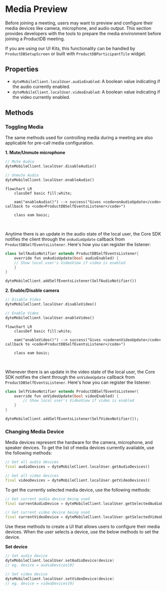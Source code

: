 # Media Preview

Before joining a meeting, users may want to preview and configure their media devices like camera, microphone, and audio output.
This section provides developers with the tools to prepare the media environment before joining a ProductDB meeting.

If you are using our UI Kits, this functionality can be handled by `ProductDBSetupScreen` or built with `ProductDBParticipantTile` widget.

## Properties

- `dyteMobileClient.localUser.audioEnabled`: A <span className="tag-orange">boolean</span> value indicating if the audio currently enabled.
- `dyteMobileClient.localUser.videoEnabled`: A <span className="tag-orange">boolean</span> value indicating if the video currently enabled.

## Methods

### Toggling Media

The same methods used for controlling media during a meeting are also applicable for pre-call media configuration.

**1. Mute/Unmute microphone**

```dart
// Mute Audio
dyteMobileClient.localUser.disableAudio()

// Unmute Audio
dyteMobileClient.localUser.enableAudio()

```

```mermaid
flowchart LR
    classDef basic fill:white;

    eam("enableAudio()") --> success("Gives <code>onAudioUpdate</code> callback to <code>ProductDBSelfEventsListener</code>")

    class eam basic;
```

<br />

Anytime there is an update in the audio state of the local user, the Core SDK notifies the client through the `onAudioUpdate` callback
from `ProductDBSelfEventsListener`. Here's how you can register the listener:

```dart
class SelfAudioNotifier extends ProductDBSelfEventsListener{
    override fun onAudioUpdate(bool audioEnabled) {
    // Show local user's VideoView if video is enabled
    }
}

dyteMobileClient.addSelfEventsListener(SelfAudioNotifier())
```

**2. Enable/Disable camera**

```dart
// Disable Video
dyteMobileClient.localUser.disableVideo()

// Enable Video
dyteMobileClient.localUser.enableVideo()
```

```mermaid
flowchart LR
    classDef basic fill:white;

    eam("enableVideo()") --> success("Gives <code>onVideoUpdate</code> callback to <code>ProductDBSelfEventsListener</code>")

    class eam basic;
```

<br />

Whenever there is an update in the video state of the local user, the Core SDK notifies the client through the `onVideoUpdate` callback
from `ProductDBSelfEventsListener`. Here's how you can register the listener:

```dart
class SelfVideoNotifier extends ProductDBSelfEventsListener{
    override fun onVideoUpdate(bool videoEnabled) {
        // Show local user's VideoView if video is enabled
    }
}

dyteMobileClient.addSelfEventsListener(SelfVideoNotifier());
```

### Changing Media Device

Media devices represent the hardware for the camera, microphone, and speaker devices. To get the list of media devices currently
available, use the following methods:

```dart
// Get all audio devices
final audioDevices = dyteMobileClient.localUser.getAudioDevices()

// Get all video devices
final videoDevices = dyteMobileClient.localUser.getVideoDevices()
```

To get the currently selected media device, use the following methods:

```dart
// Get current audio device being used
final currentAudioDevice = dyteMobileClient.localUser.getSelectedAudioDevice()

// Get current video device being used
final currentVideoDevice = dyteMobileClient.localUser.getSelectedVideoDevice()
```

Use these methods to create a UI that allows users to configure their media devices. When the user selects a device, use the below methods to set the device.

**Set device**

```kotlin
// Set audio device
dyteMobileClient.localUser.setAudioDevice(device)
// eg. device = audioDevices[0]

// Set video device
dyteMobileClient.localUser.setVideoDevice(device)
// eg. device = videoDevices[0]
```
